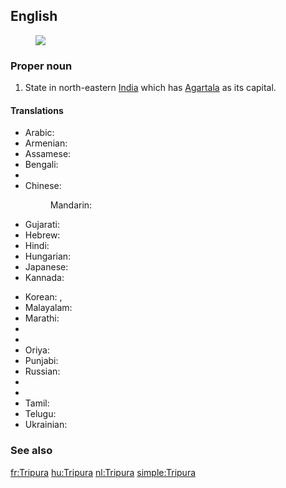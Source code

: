 ==English==
{{wikipedia}}
[[Image:Tripura in India (disputed hatched).svg|thumb|]]
===Proper noun===
{{en-proper noun}}

# State in north-eastern [[India]] which has [[Agartala]] as its capital.

====Translations====
{{trans-top|state}}
* Arabic: {{t-|ar|ترايبورا|f|tr=tribūra}}
* Armenian: {{t-|hy|Տրիպուրա|tr=Tripura}}
* Assamese: {{t|as|ত্ৰিপুৰা|sc=Beng}}
* Bengali: {{t-|bn|ত্রিপুরা|sc=Beng}}
* {{trreq|hne}}
* Chinese:
*: Mandarin: {{t|cmn|特里普拉邦|tr=Tèlǐpǔlā-bāng|sc=Hani}}
* Gujarati: {{t|gu|ત્રિપુરા|sc=Gujr}}
* Hebrew: {{t-|he|טריפורה}}
* Hindi: {{t+|hi|त्रिपुरा|tr=tripurā}}
* Hungarian: {{t|hu|Tripura}}
* Japanese: {{t-|ja|トリプラ|tr=Toripura}}
* Kannada: {{t|kn|ತ್ರಿಪುರ|sc=Knda}}
{{trans-mid}}
* Korean: {{t|ko|트리푸라 주|sc=Kore}}, {{t|ko|트리푸라|sc=Kore}}
* Malayalam: {{t|ml|ത്രിപുര|sc=Mlym}}
* Marathi: {{t|mr|त्रिपुरा|sc=Deva}}
* {{trreq|lus}}
* {{trreq|ne}}
* Oriya: {{t|or|ତ୍ରିପୁରା|sc=Orya}}
* Punjabi: {{t|pa|ਤ੍ਰਿਪੁਰਾ|sc=Guru}}
* Russian: {{t-|ru|Трипура|f|tr=Tripúra}}
* {{trreq|sat}}
* {{trreq|sip}}
* Tamil: {{t|ta|திரிபுரா|sc=Taml}}
* Telugu: {{t+|te|త్రిపుర|tr=tripura}}
* Ukrainian: {{t|uk|Тріпура|sc=Cyrl}}
{{trans-bottom}}

===See also===
{{list|en|states of India}}


[[fr:Tripura]]
[[hu:Tripura]]
[[nl:Tripura]]
[[simple:Tripura]]